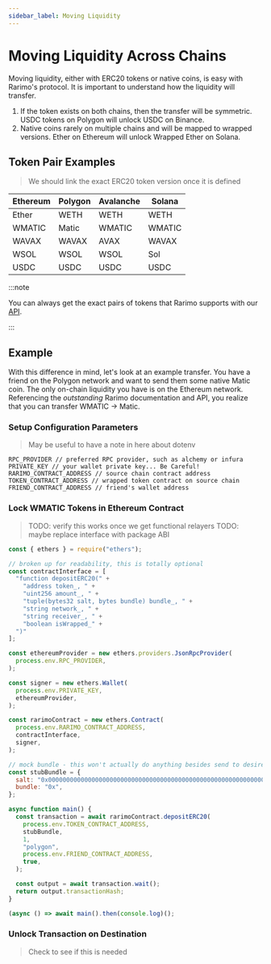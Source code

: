 ```yaml
---
sidebar_label: Moving Liquidity
---
```


# Moving Liquidity Across Chains

Moving liquidity, either with ERC20 tokens or native coins, is easy with Rarimo's protocol.
It is important to understand how the liquidity will transfer.

1. If the token exists on both chains, then the transfer will be symmetric. USDC tokens on Polygon will unlock USDC on Binance.
1. Native coins rarely on multiple chains and will be mapped to wrapped versions. Ether on Ethereum will unlock Wrapped Ether on Solana.

## Token Pair Examples

> We should link the exact ERC20 token version once it is defined

| Ethereum | Polygon | Avalanche | Solana |
| --- | --- | --- | --- |
| Ether | WETH | WETH | WETH |
| WMATIC | Matic | WMATIC | WMATIC |
| WAVAX | WAVAX | AVAX | WAVAX |
| WSOL | WSOL | WSOL | Sol |
| USDC | USDC | USDC | USDC |

:::note

You can always get the exact pairs of tokens that Rarimo supports with our [API](api/reference/get-token-list.api.mdx).

:::

## Example

With this difference in mind, let's look at an example transfer.
You have a friend on the Polygon network and want to send them some native Matic coin.
The only on-chain liquidity you have is on the Ethereum network.
Referencing the *outstanding* Rarimo documentation and API, you realize that you can transfer WMATIC -> Matic.

### Setup Configuration Parameters

> May be useful to have a note in here about dotenv

```
RPC_PROVIDER // preferred RPC provider, such as alchemy or infura
PRIVATE_KEY // your wallet private key... Be Careful!
RARIMO_CONTRACT_ADDRESS // source chain contract address
TOKEN_CONTRACT_ADDRESS // wrapped token contract on source chain
FRIEND_CONTRACT_ADDRESS // friend's wallet address
```

### Lock WMATIC Tokens in Ethereum Contract

> TODO: verify this works once we get functional relayers
> TODO: maybe replace interface with package ABI

```javascript
const { ethers } = require("ethers");

// broken up for readability, this is totally optional
const contractInterface = [
  "function depositERC20(" +
    "address token_, " +
    "uint256 amount_, " +
    "tuple(bytes32 salt, bytes bundle) bundle_, " +
    "string network_, " +
    "string receiver_, " +
    "boolean isWrapped_" +
  ")"
];

const ethereumProvider = new ethers.providers.JsonRpcProvider(
  process.env.RPC_PROVIDER,
);

const signer = new ethers.Wallet(
  process.env.PRIVATE_KEY,
  ethereumProvider,
);

const rarimoContract = new ethers.Contract(
  process.env.RARIMO_CONTRACT_ADDRESS,
  contractInterface,
  signer,
);

// mock bundle - this won't actually do anything besides send to desired friend address
const stubBundle = {
  salt: "0x0000000000000000000000000000000000000000000000000000000000000001",
  bundle: "0x",
};

async function main() {
  const transaction = await rarimoContract.depositERC20(
    process.env.TOKEN_CONTRACT_ADDRESS,
    stubBundle,
    1,
    "polygon",
    process.env.FRIEND_CONTRACT_ADDRESS,
    true,
  );

  const output = await transaction.wait();
  return output.transactionHash;
}

(async () => await main().then(console.log)();
```

### Unlock Transaction on Destination

> Check to see if this is needed